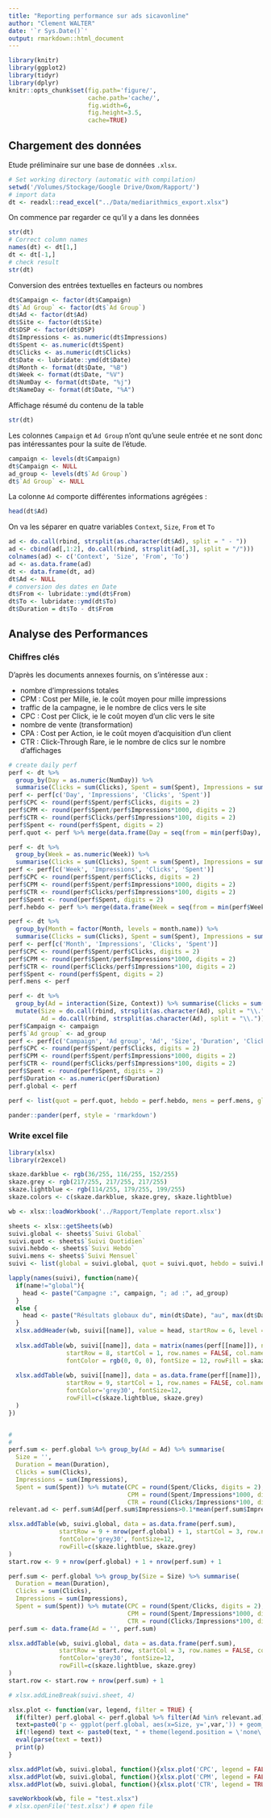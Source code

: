 ```yaml
---
title: "Reporting performance sur ads sicavonline"
author: "Clement WALTER"
date: '`r Sys.Date()`'
output: rmarkdown::html_document
---
```


```r
library(knitr)
library(ggplot2)
library(tidyr)
library(dplyr)
knitr::opts_chunk$set(fig.path='figure/',
                      cache.path='cache/',
                      fig.width=6,
                      fig.height=3.5,
                      cache=TRUE)
```

## Chargement des données

Etude préliminaire sur une base de données `.xlsx`.

```r
# Set working directory (automatic with compilation)
setwd('/Volumes/Stockage/Google Drive/Oxom/Rapport/')
# import data
dt <- readxl::read_excel("../Data/mediarithmics_export.xlsx")
```

On commence par regarder ce qu'il y a dans les données
```r
str(dt)
# Correct column names
names(dt) <- dt[1,]
dt <- dt[-1,]
# check result
str(dt)
```

Conversion des entrées textuelles en facteurs ou nombres
```r
dt$Campaign <- factor(dt$Campaign)
dt$`Ad Group` <- factor(dt$`Ad Group`)
dt$Ad <- factor(dt$Ad)
dt$Site <- factor(dt$Site)
dt$DSP <- factor(dt$DSP)
dt$Impressions <- as.numeric(dt$Impressions)
dt$Spent <- as.numeric(dt$Spent)
dt$Clicks <- as.numeric(dt$Clicks)
dt$Date <- lubridate::ymd(dt$Date)
dt$Month <- format(dt$Date, "%B")
dt$Week <- format(dt$Date, "%V")
dt$NumDay <- format(dt$Date, "%j")
dt$NameDay <- format(dt$Date, "%A")
```

Affichage résumé du contenu de la table
```r
str(dt)
```

Les colonnes `Campaign` et `Ad Group` n'ont qu'une seule entrée et ne sont donc pas intéressantes pour la suite de l'étude.
```r
campaign <- levels(dt$Campaign)
dt$Campaign <- NULL
ad_group <- levels(dt$`Ad Group`)
dt$`Ad Group` <- NULL
```

La colonne `Ad` comporte différentes informations agrégées :
```r
head(dt$Ad)
```

On va les séparer en quatre variables `Context`, `Size`, `From` et `To`
```r
ad <- do.call(rbind, strsplit(as.character(dt$Ad), split = " - "))
ad <- cbind(ad[,1:2], do.call(rbind, strsplit(ad[,3], split = "/")))
colnames(ad) <- c('Context', 'Size', 'From', 'To')
ad <- as.data.frame(ad)
dt <- data.frame(dt, ad)
dt$Ad <- NULL
# conversion des dates en Date
dt$From <- lubridate::ymd(dt$From)
dt$To <- lubridate::ymd(dt$To)
dt$Duration = dt$To - dt$From
```

## Analyse des Performances

### Chiffres clés

D'après les documents annexes fournis, on s'intéresse aux :

* nombre d'impressions totales
* CPM : Cost per Mille, ie. le coût moyen pour mille impressions
* traffic de la campagne, ie le nombre de clics vers le site
* CPC : Cost per Click, ie le coût moyen d'un clic vers le site
* nombre de vente (transformation)
* CPA : Cost per Action, ie le coût moyen d'acquisition d'un client
* CTR : Click-Through Rare, ie le nombre de clics sur le nombre d'affichages

```r
# create daily perf
perf <- dt %>%
  group_by(Day = as.numeric(NumDay)) %>%
  summarise(Clicks = sum(Clicks), Spent = sum(Spent), Impressions = sum(Impressions), Duration = mean(Duration))
perf <- perf[c('Day', 'Impressions', 'Clicks', 'Spent')]
perf$CPC <- round(perf$Spent/perf$Clicks, digits = 2)
perf$CPM <- round(perf$Spent/perf$Impressions*1000, digits = 2)
perf$CTR <- round(perf$Clicks/perf$Impressions*100, digits = 2)
perf$Spent <- round(perf$Spent, digits = 2)
perf.quot <- perf %>% merge(data.frame(Day = seq(from = min(perf$Day), to = max(perf$Day))), all = TRUE)

perf <- dt %>%
  group_by(Week = as.numeric(Week)) %>%
  summarise(Clicks = sum(Clicks), Spent = sum(Spent), Impressions = sum(Impressions), Duration = mean(Duration))
perf <- perf[c('Week', 'Impressions', 'Clicks', 'Spent')]
perf$CPC <- round(perf$Spent/perf$Clicks, digits = 2)
perf$CPM <- round(perf$Spent/perf$Impressions*1000, digits = 2)
perf$CTR <- round(perf$Clicks/perf$Impressions*100, digits = 2)
perf$Spent <- round(perf$Spent, digits = 2)
perf.hebdo <- perf %>% merge(data.frame(Week = seq(from = min(perf$Week), to = max(perf$Week))), all = TRUE)

perf <- dt %>%
  group_by(Month = factor(Month, levels = month.name)) %>%
  summarise(Clicks = sum(Clicks), Spent = sum(Spent), Impressions = sum(Impressions), Duration = mean(Duration))
perf <- perf[c('Month', 'Impressions', 'Clicks', 'Spent')]
perf$CPC <- round(perf$Spent/perf$Clicks, digits = 2)
perf$CPM <- round(perf$Spent/perf$Impressions*1000, digits = 2)
perf$CTR <- round(perf$Clicks/perf$Impressions*100, digits = 2)
perf$Spent <- round(perf$Spent, digits = 2)
perf.mens <- perf

perf <- dt %>%
  group_by(Ad = interaction(Size, Context)) %>% summarise(Clicks = sum(Clicks), Spent = sum(Spent), Impressions = sum(Impressions), Duration = mean(Duration)) %>%
  mutate(Size = do.call(rbind, strsplit(as.character(Ad), split = "\\."))[,1],
         Ad = do.call(rbind, strsplit(as.character(Ad), split = "\\."))[,2])
perf$Campaign <- campaign
perf$`Ad group` <- ad_group
perf <- perf[c('Campaign', 'Ad group', 'Ad', 'Size', 'Duration', 'Clicks', 'Impressions', 'Spent')]
perf$CPC <- round(perf$Spent/perf$Clicks, digits = 2)
perf$CPM <- round(perf$Spent/perf$Impressions*1000, digits = 2)
perf$CTR <- round(perf$Clicks/perf$Impressions*100, digits = 2)
perf$Spent <- round(perf$Spent, digits = 2)
perf$Duration <- as.numeric(perf$Duration)
perf.global <- perf

perf <- list(quot = perf.quot, hebdo = perf.hebdo, mens = perf.mens, global = perf.global)

pander::pander(perf, style = 'rmarkdown')
```

### Write excel file

```r
library(xlsx)
library(r2excel)

skaze.darkblue <- rgb(36/255, 116/255, 152/255)
skaze.grey <- rgb(217/255, 217/255, 217/255)
skaze.lightblue <- rgb(114/255, 179/255, 199/255)
skaze.colors <- c(skaze.darkblue, skaze.grey, skaze.lightblue)

wb <- xlsx::loadWorkbook('../Rapport/Template report.xlsx')

sheets <- xlsx::getSheets(wb)
suivi.global <- sheets$`Suivi Global`
suivi.quot <- sheets$`Suivi Quotidien`
suivi.hebdo <- sheets$`Suivi Hebdo`
suivi.mens <- sheets$`Suivi Mensuel`
suivi <- list(global = suivi.global, quot = suivi.quot, hebdo = suivi.hebdo, mens = suivi.mens)

lapply(names(suivi), function(name){
  if(name!="global"){
    head <- paste("Campagne :", campaign, "; ad :", ad_group)
  }
  else {
    head <- paste("Résultats globaux du", min(dt$Date), "au", max(dt$Date))
  }
  xlsx.addHeader(wb, suivi[[name]], value = head, startRow = 6, level = 3)
  
  xlsx.addTable(wb, suivi[[name]], data = matrix(names(perf[[name]]), nrow = 1),
                startRow = 8, startCol = 1, row.names = FALSE, col.names = FALSE,
                fontColor = rgb(0, 0, 0), fontSize = 12, rowFill = skaze.darkblue)
  
  xlsx.addTable(wb, suivi[[name]], data = as.data.frame(perf[[name]]),
                startRow = 9, startCol = 1, row.names = FALSE, col.names = FALSE,
                fontColor='grey30', fontSize=12,
                rowFill=c(skaze.lightblue, skaze.grey)
  )  
})


# 
# 
perf.sum <- perf.global %>% group_by(Ad = Ad) %>% summarise(
  Size = '',
  Duration = mean(Duration),
  Clicks = sum(Clicks),
  Impressions = sum(Impressions),
  Spent = sum(Spent)) %>% mutate(CPC = round(Spent/Clicks, digits = 2),
                                 CPM = round(Spent/Impressions*1000, digits = 2),
                                 CTR = round(Clicks/Impressions*100, digits = 2))
relevant.ad <- perf.sum$Ad[perf.sum$Impressions>0.1*mean(perf.sum$Impressions)]

xlsx.addTable(wb, suivi.global, data = as.data.frame(perf.sum),
              startRow = 9 + nrow(perf.global) + 1, startCol = 3, row.names = FALSE, col.names = FALSE,
              fontColor='grey30', fontSize=12,
              rowFill=c(skaze.lightblue, skaze.grey)
)
start.row <- 9 + nrow(perf.global) + 1 + nrow(perf.sum) + 1

perf.sum <- perf.global %>% group_by(Size = Size) %>% summarise(
  Duration = mean(Duration),
  Clicks = sum(Clicks),
  Impressions = sum(Impressions),
  Spent = sum(Spent)) %>% mutate(CPC = round(Spent/Clicks, digits = 2),
                                 CPM = round(Spent/Impressions*1000, digits = 2),
                                 CTR = round(Clicks/Impressions*100, digits = 2))
perf.sum <- data.frame(Ad = '', perf.sum)

xlsx.addTable(wb, suivi.global, data = as.data.frame(perf.sum),
              startRow = start.row, startCol = 3, row.names = FALSE, col.names = FALSE,
              fontColor='grey30', fontSize=12,
              rowFill=c(skaze.lightblue, skaze.grey)
)
start.row <- start.row + nrow(perf.sum) + 1

# xlsx.addLineBreak(suivi.sheet, 4)

xlsx.plot <- function(var, legend, filter = TRUE) {
  if(filter) perf.global <- perf.global %>% filter(Ad %in% relevant.ad)
  text=paste0('p <- ggplot(perf.global, aes(x=Size, y=',var,')) + geom_col(aes(fill = Ad), position = "dodge") + xlab(\'Ad size\') + scale_fill_manual(values = skaze.colors) + theme_bw()')
  if(!legend) text <- paste0(text, " + theme(legend.position = \'none\') ")
  eval(parse(text = text))
  print(p)
}

xlsx.addPlot(wb, suivi.global, function(){xlsx.plot('CPC', legend = FALSE)}, width = 300, startRow = start.row)
xlsx.addPlot(wb, suivi.global, function(){xlsx.plot('CPM', legend = FALSE)}, width = 300, startRow = start.row, startCol = 5)
xlsx.addPlot(wb, suivi.global, function(){xlsx.plot('CTR', legend = TRUE)}, width = 400, startRow = start.row, startCol = 8)

saveWorkbook(wb, file = "test.xlsx")
# xlsx.openFile('test.xlsx') # open file
```

